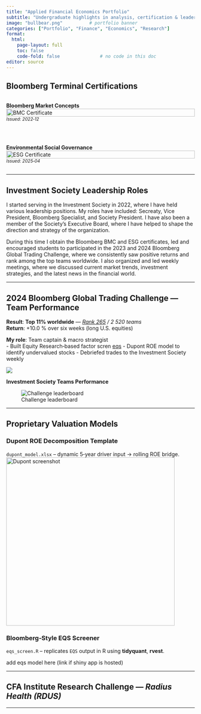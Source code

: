 ```yaml
---
title: "Applied Financial Economics Portfolio"
subtitle: "Undergraduate highlights in analysis, certification & leadership"
image: "bullbear.png"          # portfolio banner
categories: ["Portfolio", "Finance", "Economics", "Research"]
format:
  html:
    page-layout: full
    toc: false
    code-fold: false               # no code in this doc
editor: source
---
```




<!-- ======= 1 ‑‑‑‑‑ Bloomberg Credentials =========================== -->
## Bloomberg Terminal Certifications  

<div style="display: flex; gap: 2rem; align-items: center; flex-wrap: wrap;">

<div style="flex: 1; min-width: 300px;">
**Bloomberg Market Concepts**
[![BMC Certificate](files/bmc.png){width=100%}](https://portal.bloombergforeducation.com/certificates/x1kqKV3F56tmAnQmexKVbbTY)
<br>
<small><em>Issued: 2022‑12</em><br></small>
</div>

<div style="flex: 1; min-width: 300px;">
**Environmental Social Governance**
[![ESG Certificate](files/esg.png){width=100%}](https://portal.bloombergforeducation.com/certificates/Ku16x72zWhNsn8vP4mtgwe4Z)
<br>
<small><em>Issued: 2025‑04</em><br></small>
</div>

</div>






---

<!-- ======= 2 ‑‑‑‑‑ Investment Society Leadership =================== -->
## Investment Society Leadership Roles 

I started serving in the Investment Society in 2022, where I have held various leadership positions. My roles have included: Secreaty, Vice President, Bloomberg Specialist, and Society President. I have also been a member of the Society's Executive Board, where I have helped to shape the direction and strategy of the organization.


During this time I obtain the Bloomberg BMC and ESG certificates, led and encouraged students to participated in the 2023 and 2024 Bloomberg Global Trading Challenge, where we consistently saw positive returns and rank among the top teams worldwide. I also organized and led weekly meetings, where we discussed current market trends, investment strategies, and the latest news in the financial world.

---

<!-- ======= 3 ‑‑‑‑‑ Bloomberg Global Trading Challenge ============== -->
## 2024 Bloomberg Global Trading Challenge — Team Performance  

::: {.callout-note}
**Result**: **Top 11% worldwide** — *[Rank 265](files/rank_team.png) / 2 520 teams*  
**Return**: +10.0 % over six weeks (long U.S. equities)
:::


**My role**: Team captain & macro strategist  
- Built Equity Research‑based factor scren [eqs](../../projects_more/eqs/eqs.qmd)
- Dupont ROE model to identify undervalued stocks
- Debriefed trades to the Investment Society weekly

![ ](files/tradech.png){#fig-tradech}

**Investment Society Teams Performance**

![Challenge leaderboard](files/byui_rank.png){#fig-byui_rank}



---

<!-- ======= 4 ‑‑‑‑‑ Valuation & Analytics Models ==================== -->
## Proprietary Valuation Models  

### Dupont ROE Decomposition Template  
`dupont_model.xlsx` – dynamic 5‑year driver input → rolling ROE bridge.  
![Dupont screenshot](files/comingsoon.png){width=450}

### Bloomberg‑Style EQS Screener  
`eqs_screen.R` – replicates `EQS` output in R using **tidyquant**, **rvest**.  

add eqs model here (link if shiny app is hosted)

---

<!-- ======= 5 ‑‑‑‑‑ CFA Institute Research Challenge ================ -->
## CFA Institute Research Challenge — *Radius Health (RDUS)*  


---

